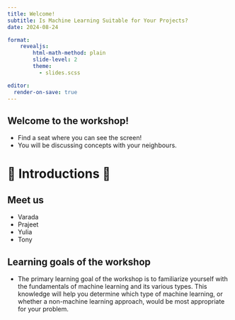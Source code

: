 ```yaml
---
title: Welcome!
subtitle: Is Machine Learning Suitable for Your Projects? 
date: 2024-08-24

format:
    revealjs:
        html-math-method: plain
        slide-level: 2
        theme:
          - slides.scss

editor:
  render-on-save: true
---
```


## Welcome to the workshop! 
* Find a seat where you can see the screen!
* You will be discussing concepts with your neighbours. 

```{=html}
<style>
.reveal .footer {
  font-size: 1em !important;
}
</style>
```

# 🤝 Introductions 🤝 {.middle}

## Meet us

- Varada
- Prajeet
- Yulia 
- Tony

## Learning goals of the workshop
* The primary learning goal of the workshop is to familiarize yourself with the fundamentals of machine learning and its various types. This knowledge will help you determine which type of machine learning, or whether a non-machine learning approach, would be most appropriate for your problem.

